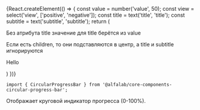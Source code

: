 


<Meta title='Компоненты' component={CircularProgressBar} />


<!-- Canvas -->

<Story name='CircularProgressBar'>
    {React.createElement(() => {
        const value = number('value', 50);
        const view = select('view', ['positive', 'negative']);
        const title = text('title', 'title');
        const subtitle = text('subtitle', 'subtitle');
        return (
            <React.Fragment>
                <CircularProgressBar
                    value={value}
                    view={view}
                    title={title}
                    subtitle={subtitle}
                    size={select('size', ['m', 'l'])}
                />
                <p>Без атрибута title значение для title берётся из value</p>
                <CircularProgressBar
                    value={value}
                    view={view}
                    subtitle={subtitle}
                    size='l'
                />
                <p>Если есть children, то они подставляются в центр, а title и subtitle игнорируются</p>
                <CircularProgressBar
                    value={value}
                    view={view}
                    title={title}
                    subtitle={subtitle}
                    size='l'
                >
                    <p>Hello</p>
                </CircularProgressBar>
            </React.Fragment>
        )
    })}
</Story>


<!-- Docs -->

<ComponentHeader
    name='CircularProgressBar'
    version={version}
    package='@alfalab/core-components-circular-progress-bar'
    stage={1}
/>

```tsx
import { CircularProgressBar } from '@alfalab/core-components-circular-progress-bar';
```

Отображает круговой индикатор прогресса (0-100%).

<CircularProgressBar value={40} />


<Props of={CircularProgressBar} />

